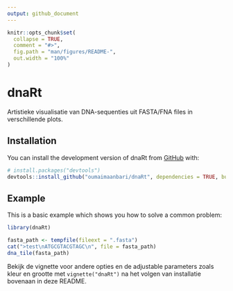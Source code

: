 ```yaml
---
output: github_document
---
```


<!-- README.md is generated from README.Rmd. Please edit that file -->

```r
knitr::opts_chunk$set(
  collapse = TRUE,
  comment = "#>",
  fig.path = "man/figures/README-",
  out.width = "100%"
)
```

# dnaRt

<!-- badges: start -->
<!-- badges: end -->

Artistieke visualisatie van DNA-sequenties uit FASTA/FNA files in verschillende plots.

## Installation

You can install the development version of dnaRt from [GitHub](https://github.com/) with:

``` r
# install.packages("devtools")
devtools::install_github("oumaimaanbari/dnaRt", dependencies = TRUE, build_vignettes = TRUE)
```

## Example

This is a basic example which shows you how to solve a common problem:

```r
library(dnaRt)

fasta_path <- tempfile(fileext = ".fasta")
cat(">test\nATGCGTACGTAGC\n", file = fasta_path)
dna_tile(fasta_path)
```

Bekijk de vignette voor andere opties en de adjustable parameters zoals kleur en grootte met
`vignette("dnaRt")` na het volgen van installatie bovenaan in deze README.
